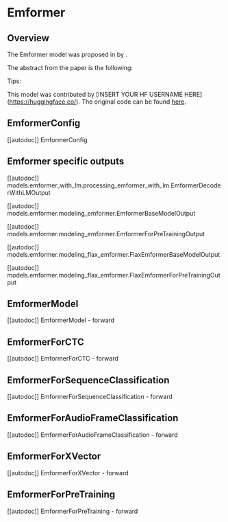 <!--Copyright 2021 The HuggingFace Team. All rights reserved.

Licensed under the Apache License, Version 2.0 (the "License"); you may not use this file except in compliance with
the License. You may obtain a copy of the License at

http://www.apache.org/licenses/LICENSE-2.0

Unless required by applicable law or agreed to in writing, software distributed under the License is distributed on
an "AS IS" BASIS, WITHOUT WARRANTIES OR CONDITIONS OF ANY KIND, either express or implied. See the License for the
specific language governing permissions and limitations under the License.
-->

# Emformer

## Overview

The Emformer model was proposed in [<INSERT PAPER NAME HERE>](<INSERT PAPER LINK HERE>) by <INSERT AUTHORS HERE>.
<INSERT SHORT SUMMARY HERE>

The abstract from the paper is the following:

*<INSERT PAPER ABSTRACT HERE>*

Tips:

<INSERT TIPS ABOUT MODEL HERE>

This model was contributed by [INSERT YOUR HF USERNAME HERE](https://huggingface.co/<INSERT YOUR HF USERNAME HERE>).
The original code can be found [here](<INSERT LINK TO GITHUB REPO HERE>).


## EmformerConfig

[[autodoc]] EmformerConfig

## Emformer specific outputs

[[autodoc]] models.emformer_with_lm.processing_emformer_with_lm.EmformerDecoderWithLMOutput

[[autodoc]] models.emformer.modeling_emformer.EmformerBaseModelOutput

[[autodoc]] models.emformer.modeling_emformer.EmformerForPreTrainingOutput

[[autodoc]] models.emformer.modeling_flax_emformer.FlaxEmformerBaseModelOutput

[[autodoc]] models.emformer.modeling_flax_emformer.FlaxEmformerForPreTrainingOutput

## EmformerModel

[[autodoc]] EmformerModel
    - forward

## EmformerForCTC

[[autodoc]] EmformerForCTC
    - forward

## EmformerForSequenceClassification

[[autodoc]] EmformerForSequenceClassification
    - forward

## EmformerForAudioFrameClassification

[[autodoc]] EmformerForAudioFrameClassification
    - forward

## EmformerForXVector

[[autodoc]] EmformerForXVector
    - forward

## EmformerForPreTraining

[[autodoc]] EmformerForPreTraining
    - forward
